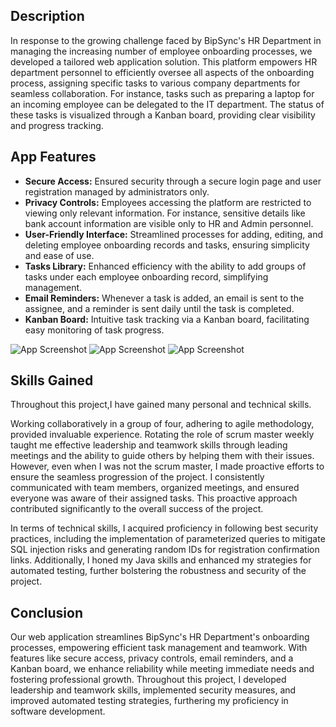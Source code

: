 ## Description

In response to the growing challenge faced by BipSync's HR Department in managing the increasing number of employee onboarding processes, we developed a tailored web application solution. This platform empowers HR department personnel to efficiently oversee all aspects of the onboarding process, assigning specific tasks to various company departments for seamless collaboration. For instance, tasks such as preparing a laptop for an incoming employee can be delegated to the IT department. The status of these tasks is visualized through a Kanban board, providing clear visibility and progress tracking.

## App Features

- **Secure Access:** Ensured security through a secure login page and user registration managed by administrators only.
- **Privacy Controls:** Employees accessing the platform are restricted to viewing only relevant information. For instance, sensitive details like bank account information are visible only to HR and Admin personnel.
- **User-Friendly Interface:** Streamlined processes for adding, editing, and deleting employee onboarding records and tasks, ensuring simplicity and ease of use.
- **Tasks Library:** Enhanced efficiency with the ability to add groups of tasks under each employee onboarding record, simplifying management.
- **Email Reminders:** Whenever a task is added, an email is sent to the assignee, and a reminder is sent daily until the task is completed.
- **Kanban Board:** Intuitive task tracking via a Kanban board, facilitating easy monitoring of task progress.

![App Screenshot](/data/projects/mdx/img/on-boarding-1.png)
![App Screenshot](/data/projects/mdx/img/on-boarding-2.png)
![App Screenshot](/data/projects/mdx/img/on-boarding-3.png)

## Skills Gained

Throughout this project,I have gained many personal and technical skills.

Working collaboratively in a group of four, adhering to agile methodology, provided invaluable experience. Rotating the role of scrum master weekly taught me effective leadership and teamwork skills through leading meetings and the ability to guide others by helping them with their issues. However, even when I was not the scrum master, I made proactive efforts to ensure the seamless progression of the project. I consistently communicated with team members, organized meetings, and ensured everyone was aware of their assigned tasks. This proactive approach contributed significantly to the overall success of the project.

In terms of technical skills, I acquired proficiency in following best security practices, including the implementation of parameterized queries to mitigate SQL injection risks and generating random IDs for registration confirmation links. Additionally, I honed my Java skills and enhanced my strategies for automated testing, further bolstering the robustness and security of the project.

## Conclusion

Our web application streamlines BipSync's HR Department's onboarding processes, empowering efficient task management and teamwork. With features like secure access, privacy controls, email reminders, and a Kanban board, we enhance reliability while meeting immediate needs and fostering professional growth. Throughout this project, I developed leadership and teamwork skills, implemented security measures, and improved automated testing strategies, furthering my proficiency in software development.
